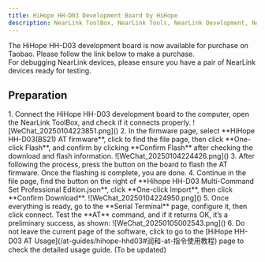 ```yaml
---
title: HiHope HH-D03 Development Board by HiHope
description: NearLink ToolBox, NearLink Tools, NearLink Development, NearLink, NearLink, NearLink ToolBox, NearLink ToolBox Beginner's Guide, HiHope, HiHope, HH-D03
---
```



<Aside type="note" title="Tip">The HiHope HH-D03 development board is now available for purchase on Taobao. Please follow the link below to make a purchase.</Aside>

<LinkCard title="HiHope HH-D03 Development Board" description="HiHope's new NearLink product, with a name update, click here to purchase" href="//item.taobao.com/item.htm?spm=a21n57.1.item.1.1afb523cNysA3u&priceTId=2147814c17360005697057724ef740&utparam=%7B%22aplus_abtest%22%3A%22d5812445887df9b2d06c42a4c24beda2%22%7D&id=851723503790&ns=1&abbucket=8&xxc=taobaoSearch&skuId=5815298574509&pisk=gWyKHYTPQNb3bDMcK91iqAsRKlSgp8EF-yrXE40HNPUTVVvlYvfrez3Tz2cnd2v-euUzrzEPY0g7Pz3ut1X0YkkrFZDRntqFeVSTOy3IOdsSmDOCjXTLAv-IFZbceCxsTwD7-Hb5xdOs0ViIVbi5XAioADMSO4T1X0ikRQ9QPlst70oBR49Wffiq5UOIOpGs5mmWdeOIFGEs70MSPbXhyVtIrLFYf95yWe1yhKwtvX3JKVp-4R9mtqMj5L_7BDLqlkg9FL3UF5-gXkbp3lDUHrn0-O9LkoyaWcafeNHz77aS2P62rvP08-lTbs9_bv3ZG7GOA9Ztp2hxjXtJOvF788hU93S4fvaagqlC_NoTK-c-ufL1RlqtRjF8-NJS-SE_Wj2MSKDz77aS2PTd4py0HjhWoqnkOGI9aQlIbWonHzexy8btXqjdeQRr_GotoGI9aQlNbc3cvwdyafSN." target="_blank"/>

<Aside type="caution" title="Warning">For debugging NearLink devices, please ensure you have a pair of NearLink devices ready for testing.</Aside>

## Preparation

<Tabs>
  <TabItem label="HiHope AT">
    <Steps>
    1. Connect the HiHope HH-D03 development board to the computer, open the NearLink ToolBox, and check if it connects properly.
    ![WeChat_20250104223851.png]()
    2. In the firmware page, select **HiHope HH-D03(BS21) AT firmware**, click to find the file page, then click **One-click Flash**, and confirm by clicking **Confirm Flash** after checking the download and flash information.
    ![WeChat_20250104224426.png]()
    3. After following the process, press the button on the board to flash the AT firmware. Once the flashing is complete, you are done.
    4. Continue in the file page, find the button on the right of **Hihope HH-D03 Multi-Command Set Professional Edition.json**, click **One-click Import**, then click **Confirm Download**.
    ![WeChat_20250104224950.png]()
    5. Once everything is ready, go to the **Serial Terminal** page, configure it, then click connect. Test the **AT** command, and if it returns OK, it’s a preliminary success, as shown:
    ![WeChat_20250105002543.png]()
    6. Do not leave the current page of the software, click to go to the [HiHope HH-D03 AT Usage](/at-guides/hihope-hhd03#润和-at-指令使用教程) page to check the detailed usage guide.
    </Steps>
  </TabItem>
  <TabItem label="Other">
    (To be updated)
  </TabItem>
</Tabs>